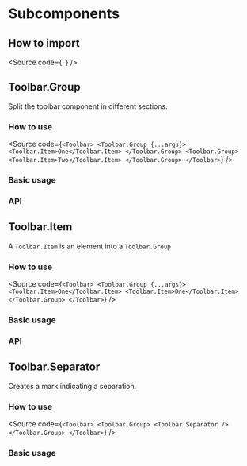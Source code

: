 

<Meta
  title="Components/Core/Layout/Toolbar/Subcomponents/Docs"
  of={GroupStories}
/>

# Subcomponents

## How to import

<Source
  code={`
`}
/>

## Toolbar.Group

Split the toolbar component in different sections.

### How to use

<Source
  code={`
<Toolbar>
  <Toolbar.Group {...args}>
    <Toolbar.Item>One</Toolbar.Item>
  </Toolbar.Group>
  <Toolbar.Group>
    <Toolbar.Item>Two</Toolbar.Item>
  </Toolbar.Group>
</Toolbar>
`}
/>

### Basic usage

<Canvas of={GroupStories.Group} />

### API

<ArgTypes of={GroupStories} />

## Toolbar.Item

A `Toolbar.Item` is an element into a `Toolbar.Group`

### How to use

<Source
  code={`
<Toolbar>
  <Toolbar.Group {...args}>
    <Toolbar.Item>One</Toolbar.Item>
    <Toolbar.Item>One</Toolbar.Item>
  </Toolbar.Group>
</Toolbar>
`}
/>

### Basic usage

<Canvas of={ItemStories.Item} />

### API

<ArgTypes of={ItemStories} />

## Toolbar.Separator

Creates a mark indicating a separation.

### How to use

<Source
  code={`
<Toolbar>
  <Toolbar.Group>
    <Toolbar.Separator />
  </Toolbar.Group>
</Toolbar>
`}
/>

### Basic usage

<Canvas of={SeparatorStories.Separator} />
